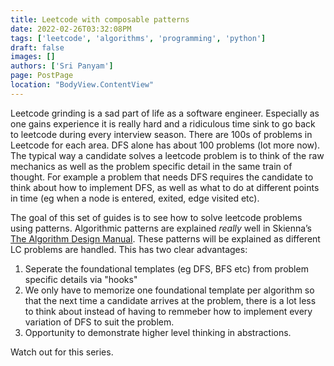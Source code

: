 ```yaml
---
title: Leetcode with composable patterns
date: 2022-02-26T03:32:08PM
tags: ['leetcode', 'algorithms', 'programming', 'python']
draft: false
images: []
authors: ['Sri Panyam']
page: PostPage
location: "BodyView.ContentView"
---
```


Leetcode grinding is a sad part of life as a software engineer. Especially as one gains experience it is really hard and a ridiculous time sink to go back to leetcode during every interview season. There are 100s of problems in Leetcode for each area. DFS alone has about 100 problems (lot more now). The typical way a candidate solves a leetcode problem is to think of the raw mechanics as well as the problem specific detail in the same train of thought. For example a problem that needs DFS requires the candidate to think about how to implement DFS, as well as what to do at different points in time (eg when a node is entered, exited, edge visited etc).

The goal of this set of guides is to see how to solve leetcode problems using patterns. Algorithmic patterns are explained _really_ well in Skienna’s [The Algorithm Design Manual](https://www.amazon.com/gp/product/1848000693/ref=as_li_tl?ie=UTF8&camp=1789&creative=9325&creativeASIN=1848000693&linkCode=as2&tag=panyam-20&linkId=e7877d4ddde9b254283ccb379f3a7723). These patterns will be explained as different LC problems are handled. This has two clear advantages:

1. Seperate the foundational templates (eg DFS, BFS etc) from problem specific details via "hooks"
2. We only have to memorize one foundational template per algorithm so that the next time a candidate arrives at the problem, there is a lot less to think about instead of having to remmeber how to implement every variation of DFS to suit the problem.
3. Opportunity to demonstrate higher level thinking in abstractions.

Watch out for this series.
